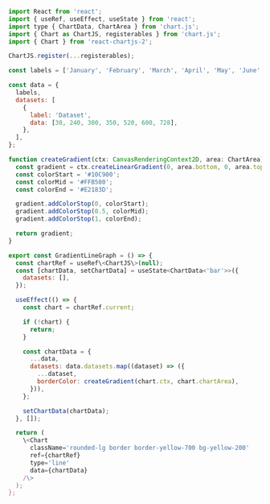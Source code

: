 ```javascript
import React from 'react';
import { useRef, useEffect, useState } from 'react';
import type { ChartData, ChartArea } from 'chart.js';
import { Chart as ChartJS, registerables } from 'chart.js';
import { Chart } from 'react-chartjs-2';

ChartJS.register(...registerables);

const labels = ['January', 'February', 'March', 'April', 'May', 'June', 'July'];

const data = {
  labels,
  datasets: [
    {
      label: 'Dataset',
      data: [30, 240, 300, 350, 520, 600, 728],
    },
  ],
};

function createGradient(ctx: CanvasRenderingContext2D, area: ChartArea) {
  const gradient = ctx.createLinearGradient(0, area.bottom, 0, area.top);
  const colorStart = '#10C900';
  const colorMid = '#FFB500';
  const colorEnd = '#E2183D';

  gradient.addColorStop(0, colorStart);
  gradient.addColorStop(0.5, colorMid);
  gradient.addColorStop(1, colorEnd);

  return gradient;
}

export const GradientLineGraph = () => {
  const chartRef = useRef\<ChartJS\>(null);
  const [chartData, setChartData] = useState<ChartData<'bar'>>({
    datasets: [],
  });

  useEffect(() => {
    const chart = chartRef.current;

    if (!chart) {
      return;
    }

    const chartData = {
      ...data,
      datasets: data.datasets.map((dataset) => ({
        ...dataset,
        borderColor: createGradient(chart.ctx, chart.chartArea),
      })),
    };

    setChartData(chartData);
  }, []);

  return (
    \<Chart
      className='rounded-lg border border-yellow-700 bg-yellow-200'
      ref={chartRef}
      type='line'
      data={chartData}
    /\>
  );
};
```